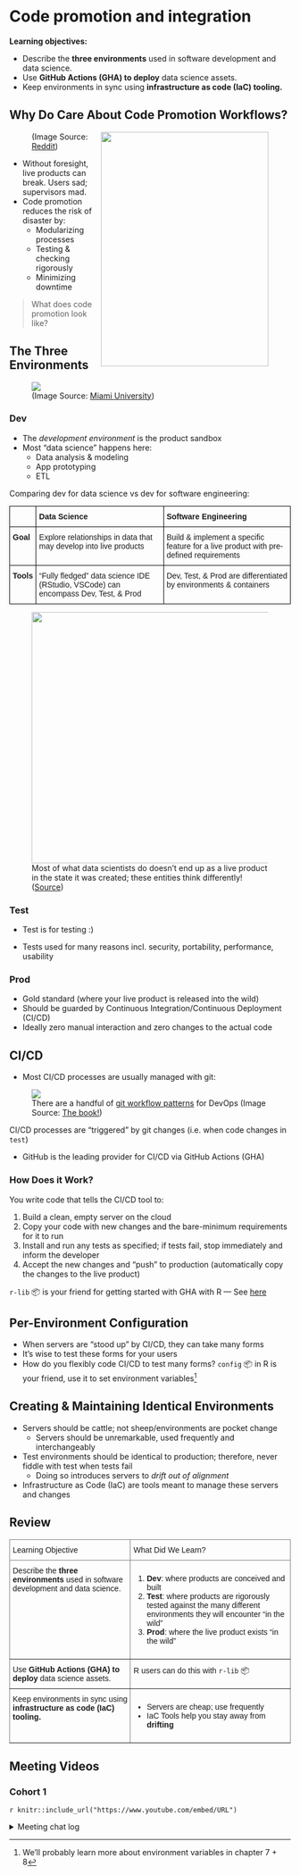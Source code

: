 # Code promotion and integration

**Learning objectives:**

-   Describe the **three environments** used in software development and data science.
-   Use **GitHub Actions (GHA) to deploy** data science assets.
-   Keep environments in sync using **infrastructure as code (IaC) tooling.**

## Why Do Care About Code Promotion Workflows?

<figure>
    <img src="https://i.redd.it/7zhsce11xms31.jpg" style="float:right;width:300px;height:420px;">
    <figcaption>(Image Source: [Reddit](https://www.reddit.com/r/ProgrammerHumor/comments/di2shq/well_thats_interesting_lets_take_rest_of_the_day/))</figcaption>
</figure>

- Without foresight, live products can break. Users sad; supervisors mad.
- Code promotion reduces the risk of disaster by:
    - Modularizing processes
    - Testing & checking rigorously
    - Minimizing downtime

> What does code promotion look like?

## The Three Environments

<figure>
    <img src="https://miamioh.edu/_files/images/it-services/news-articles/2017/08/dev-graphic.png">
    <figcaption>(Image Source: [Miami University](https://miamioh.edu/it-services/news/2017/08/dev-test-prod.html))</figcaption>
</figure>


### Dev

- The _development environment_ is the product sandbox
- Most "data science" happens here:
    - Data analysis & modeling
    - App prototyping
    - ETL

Comparing dev for data science vs dev for software engineering:

<style type="text/css">
.tg  {border-collapse:collapse;border-spacing:0;margin:0px auto;}
.tg td{border-color:black;border-style:solid;border-width:1px;font-family:Arial, sans-serif;font-size:14px;
  overflow:hidden;padding:10px 5px;word-break:normal;}
.tg th{border-color:black;border-style:solid;border-width:1px;font-family:Arial, sans-serif;font-size:14px;
  font-weight:normal;overflow:hidden;padding:10px 5px;word-break:normal;}
.tg .tg-1wig{font-weight:bold;text-align:left;vertical-align:top}
.tg .tg-0lax{text-align:left;vertical-align:top}
</style>
<table class="tg">
<thead>
  <tr>
    <th class="tg-0lax"></th>
    <th class="tg-1wig">Data Science</th>
    <th class="tg-1wig">Software Engineering</th>
  </tr>
</thead>
<tbody>
  <tr>
    <td class="tg-0lax"><span style="font-weight:bold">Goal</span></td>
    <td class="tg-0lax">Explore relationships in data that may develop into live products</td>
    <td class="tg-0lax">Build &amp; implement a specific feature for a live product with pre-defined requirements</td>
  </tr>
  <tr>
    <td class="tg-1wig">Tools</td>
    <td class="tg-0lax">"Fully fledged" data science IDE (RStudio, VSCode) can encompass Dev, Test, &amp; Prod</td>
    <td class="tg-0lax">Dev, Test, &amp; Prod are differentiated by environments &amp; containers</td>
  </tr>
</tbody>
</table>

<figure>
    <img src="https://www.productboard.com/wp-content/uploads/2022/04/untitled-3.png" style="width:500px;height:450px;">
    <figcaption>Most of what data scientists do doesn't end up as a live product in the state it was created; these entities think differently! ([Source](https://www.productboard.com/blog/orchestrating-ml-workflows-with-airflow/))</figcaption>
</figure>


### Test

- Test is for testing :)

- Tests used for many reasons incl. security, portability, performance, usability

### Prod

- Gold standard (where your live product is released into the wild)
- Should be guarded by Continuous Integration/Continuous Deployment (CI/CD)
- Ideally zero manual interaction and zero changes to the actual code

## CI/CD

- Most CI/CD processes are usually managed with git:

<figure>
    <img src="https://do4ds.com/chapters/sec1/images-code-promotion/git-branches.png">
    <figcaption>There are a handful of [git workflow patterns](https://rovitpm.com/5-git-workflows-to-improve-development/) for DevOps (Image Source: [The book!](https://do4ds.com/chapters/sec1/1-1-code-promotion.html#cicd-and-the-mechanics-of-code-promotion))</figcaption>
</figure>

CI/CD processes are "triggered" by git changes (i.e. when code changes in `test`)

- GitHub is the leading provider for CI/CD via GitHub Actions (GHA)

### How Does it Work?

You write code that tells the CI/CD tool to:

1. Build a clean, empty server on the cloud
2. Copy your code with new changes and the bare-minimum requirements for it to run
3. Install and run any tests as specified; if tests fail, stop immediately and inform the developer
4. Accept the new changes and "push" to production (automatically copy the changes to the live product)

`r-lib` 📦 is your friend for getting started with GHA with R — See [here](https://github.com/r-lib/actions)

## Per-Environment Configuration

- When servers are "stood up" by CI/CD, they can take many forms
- It's wise to test these forms for your users
- How do you flexibly code CI/CD to test many forms? `config` 📦 in R is your friend, use it to set environment variables^[We'll probably learn more about environment variables in chapter 7 + 8]

## Creating & Maintaining Identical Environments

- Servers should be cattle; not sheep/environments are pocket change
    - Servers should be unremarkable, used frequently and interchangeably
- Test environments should be identical to production; therefore, never fiddle with test when tests fail
    - Doing so introduces servers to _drift out of alignment_
- Infrastructure as Code (IaC) are tools meant to manage these servers and changes

## Review

<style type="text/css">
.tg  {border-collapse:collapse;border-spacing:0;margin:0px auto;}
.tg td{border-color:black;border-style:solid;border-width:1px;font-family:Arial, sans-serif;font-size:14px;
  overflow:hidden;padding:10px 5px;word-break:normal;}
.tg th{border-color:black;border-style:solid;border-width:1px;font-family:Arial, sans-serif;font-size:14px;
  font-weight:normal;overflow:hidden;padding:10px 5px;word-break:normal;}
.tg .tg-0pky{border-color:inherit;text-align:left;vertical-align:top}
</style>
<table class="tg">
<thead>
  <tr>
    <th class="tg-0pky">Learning Objective</th>
    <th class="tg-0pky">What Did We Learn?</th>
  </tr>
</thead>
<tbody>
  <tr>
    <td class="tg-0pky">Describe the <span style="font-weight:bold">three environments </span>used in software development and data science.</td>
    <td class="tg-0pky"><ol><li><span style="font-weight:bold">Dev</span>: where products are conceived and built</li><li><span style="font-weight:bold">Test</span>: where products are rigorously tested against the many different environments they will encounter "in the wild"</li><li><span style="font-weight:bold">Prod</span><span style="font-weight:normal">: where the live product exists "in the wild"</span></li></ol></td>
  </tr>
  <tr>
    <td class="tg-0pky">Use <span style="font-weight:bold">GitHub Actions (GHA) to deploy </span>data science assets.<br></td>
    <td class="tg-0pky">R users can do this with `r-lib` 📦</td>
  </tr>
  <tr>
    <td class="tg-0pky">Keep environments in sync using <span style="font-weight:bold">infrastructure as code (IaC) tooling.</span></td>
    <td class="tg-0pky"><ul><li>Servers are cheap; use frequently</li><li>IaC Tools help you stay away from <span style="font-weight:bold">drifting</span></li></ul></td>
  </tr>
</tbody>
</table>

## Meeting Videos

### Cohort 1

`r knitr::include_url("https://www.youtube.com/embed/URL")`

<details>
<summary> Meeting chat log </summary>

```
LOG
```
</details>
